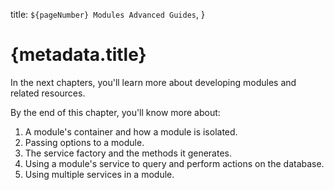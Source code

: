   title: `${pageNumber} Modules Advanced Guides`,
}

# {metadata.title}

In the next chapters, you'll learn more about developing modules and related resources.

By the end of this chapter, you'll know more about:

1. A module's container and how a module is isolated.
2. Passing options to a module.
3. The service factory and the methods it generates.
4. Using a module's service to query and perform actions on the database.
5. Using multiple services in a module.
